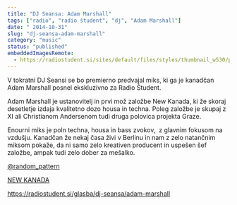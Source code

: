 ```yaml
---
title: "DJ Seansa: Adam Marshall"
tags: ["radio", "radio študent", "dj", "Adam Marshall"]
date: " 2014-10-31"
slug: "dj-seansa-adam-marshall"
category: "music"
status: "published"
embeddedImagesRemote:
  - https://radiostudent.si/sites/default/files/styles/thumbnail_w530/public/slike/2014-10-31-adam-marshall-33521.jpg
---
```



V tokratni DJ Seansi se bo premierno predvajal miks, ki ga je kanadčan Adam Marshall posnel ekskluzivno za Radio Študent.

Adam Marshall je ustanovitelj in prvi mož založbe New Kanada, ki že skoraj desetletje izdaja kvalitetno dozo housa in techna. Poleg založbe je skupaj z XI ali Christianom Andersenom tudi druga polovica projekta Graze.

Enourni miks je poln techna, housa in bass zvokov,  z glavnim fokusom na vzdušju. Kanadčan že nekaj časa živi v Berlinu in nam z zelo natančnim miksom pokaže, da ni samo zelo kreativen producent in uspešen šef založbe, ampak tudi zelo dober za mešalko.

[@random_pattern](https://twitter.com/random_pattern)

[NEW KANADA](http://newkanada.com/)

<https://radiostudent.si/glasba/dj-seansa/adam-marshall>

<div
  style={{
    gridArea: "1/1",
    position: "relative",
    placeItems: "center",
    display: "grid",
  }}
>
  <GatsbyImage
    style={{ marginTop: "2em" }}
    imgStyle={{ border: "3px dotted tomato" }}
    alt=""
    image={getImage(props.remoteImages[0])}
  />
</div>

